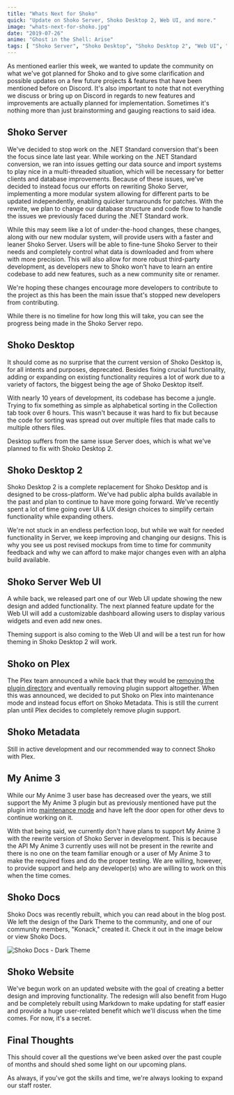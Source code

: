```yaml
---
title: "Whats Next for Shoko"
quick: "Update on Shoko Server, Shoko Desktop 2, Web UI, and more."
image: "whats-next-for-shoko.jpg"
date: "2019-07-26"
anime: "Ghost in the Shell: Arise"
tags: [ "Shoko Server", "Shoko Desktop", "Shoko Desktop 2", "Web UI", "Shoko on Plex", "Shoko Metadata", "My Anime 3", "Shoko Docs", "Website"]
---
```


As mentioned earlier this week, we wanted to update the community on what we've got planned for Shoko and to give some
clarification and possible updates on a few future projects & features that have been mentioned before on Discord. It's
also important to note that not everything we discuss or bring up on Discord in regards to new features and improvements
are actually planned for implementation. Sometimes it's nothing more than just brainstorming and gauging reactions to
said idea.

## Shoko Server

We've decided to stop work on the .NET Standard conversion that's been the focus since late last year. While working on
the .NET Standard conversion, we ran into issues getting our data source and import systems to play nice in a
multi-threaded situation, which will be necessary for better clients and database improvements. Because of these issues,
we've decided to instead focus our efforts on rewriting Shoko Server, implementing a more modular system allowing for
different parts to be updated independently, enabling quicker turnarounds for patches. With the rewrite, we plan to
change our database structure and code flow to handle the issues we previously faced during the .NET Standard work.

While this may seem like a lot of under-the-hood changes, these changes, along with our new modular system, will provide
users with a faster and leaner Shoko Server. Users will be able to fine-tune Shoko Server to their needs and completely
control what data is downloaded and from where with more precision. This will also allow for more robust third-party
development, as developers new to Shoko won't have to learn an entire codebase to add new features, such as a new
community site or renamer.

We're hoping these changes encourage more developers to contribute to the project as this has been the main issue that's
stopped new developers from contributing.

While there is no timeline for how long this will take, you can see the progress being made in the Shoko Server repo.

## Shoko Desktop

It should come as no surprise that the current version of Shoko Desktop is, for all intents and purposes, deprecated.
Besides fixing crucial functionality, adding or expanding on existing functionality requires a lot of work due to a
variety of factors, the biggest being the age of Shoko Desktop itself.

With nearly 10 years of development, its codebase has become a jungle. Trying to fix something as simple as alphabetical
sorting in the Collection tab took over 6 hours. This wasn't because it was hard to fix but because the code for sorting
was spread out over multiple files that made calls to multiple others files.

Desktop suffers from the same issue Server does, which is what we've planned to fix with Shoko Desktop 2.

## Shoko Desktop 2

Shoko Desktop 2 is a complete replacement for Shoko Desktop and is designed to be cross-platform. We've had public alpha
builds available in the past and plan to continue to have more going forward. We've recently spent a lot of time going
over UI & UX design choices to simplify certain functionality while expanding others.

We're not stuck in an endless perfection loop, but while we wait for needed functionality in Server, we keep improving
and changing our designs. This is why you see us post revised mockups from time to time for community feedback and why
we can afford to make major changes even with an alpha build available.

## Shoko Server Web UI

A while back, we released part one of our Web UI update showing the new design and added functionality. The next planned
feature update for the Web UI will add a customizable dashboard allowing users to display various widgets and even add
new ones.

Theming support is also coming to the Web UI and will be a test run for how theming in Shoko Desktop 2 will work.

## Shoko on Plex

The Plex team announced a while back that they would
be [removing the plugin directory](https://www.plex.tv/blog/subtitles-and-sunsets-big-improvements-little-housekeeping/)
and eventually removing plugin support altogether. When this was announced, we decided to put Shoko on Plex into
maintenance mode and instead focus effort on Shoko Metadata. This is still the current plan until Plex decides to
completely remove plugin support.

## Shoko Metadata

Still in active development and our recommended way to connect Shoko with Plex.

## My Anime 3

While our My Anime 3 user base has decreased over the years, we still support the My Anime 3 plugin but as previously
mentioned have put the plugin into [maintenance mode](https://shokoanime.com/blog/my-anime-3-version-3-7-2-released/)
and have left the door open for other devs to continue working on it.

With that being said, we currently don't have plans to support My Anime 3 with the rewrite version of Shoko Server in
development. This is because the API My Anime 3 currently uses will not be present in the rewrite and there is no one on
the team familiar enough or a user of My Anime 3 to make the required fixes and do the proper testing. We are willing,
however, to provide support and help any developer(s) who are willing to work on this when the time comes.

## Shoko Docs

Shoko Docs was recently rebuilt, which you can read about in the blog post. We left the design of the Dark Theme to the
community, and one of our community members, "Konack," created it. Check it out in the image below or view Shoko Docs.

![Shoko Docs - Dark Theme](/images/blog/whats-next-for-shoko-docs-dark-theme.jpg)

## Shoko Website

We've begun work on an updated website with the goal of creating a better design and improving functionality. The
redesign will also benefit from Hugo and be completely rebuilt using Markdown to make updating for staff easier and
provide a huge user-related benefit which we'll discuss when the time comes. For now, it's a secret.

## Final Thoughts

This should cover all the questions we've been asked over the past couple of months and should shed some light on our
upcoming plans.

As always, if you've got the skills and time, we're always looking to expand our staff roster.
